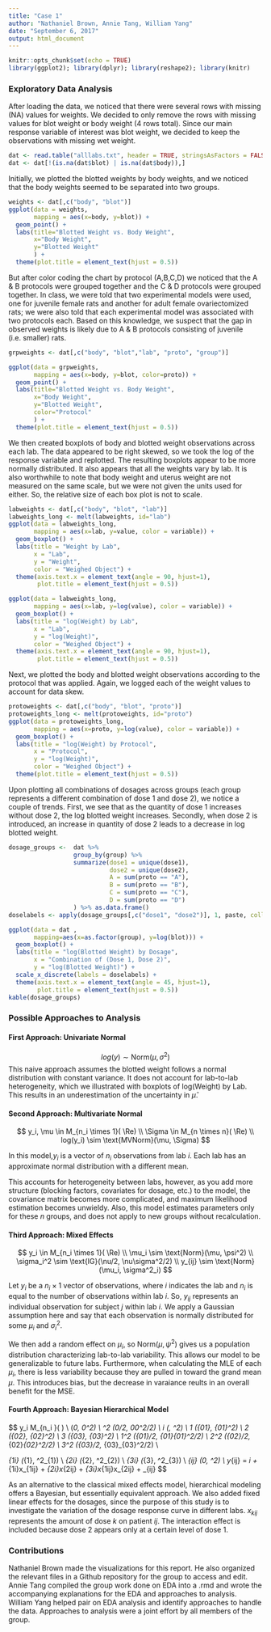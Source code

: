 ```yaml
---
title: "Case 1"
author: "Nathaniel Brown, Annie Tang, William Yang"
date: "September 6, 2017"
output: html_document
---
```


<!--
we are interested in estimating dose response curve!
therefore we want to treat dose as a continuous variable.
does response curve vary across labs? estimate the variation between labs.

group i in different lab should not be treated as the same group.
do not use group! it provides no new information.

2 recommended approaches to analyze data are as:
  freq mixed effects (lme4::lmer)
  bayesian hierarchical (rstan, rjags)
-->

```r
knitr::opts_chunk$set(echo = TRUE)
library(ggplot2); library(dplyr); library(reshape2); library(knitr)
```

### Exploratory Data Analysis 

After loading the data, we noticed that there were several rows with missing (NA) values for weights. We decided to only remove the rows with missing values for blot weight or body weight (4 rows total). Since our main response variable of interest was blot weight, we decided to keep the observations with missing wet weight. 

```r
dat <- read.table("alllabs.txt", header = TRUE, stringsAsFactors = FALSE, na.strings = ".")
dat <- dat[!(is.na(dat$blot) | is.na(dat$body)),]
```

Initially, we plotted the blotted weights by body weights, and we noticed that the body weights seemed to be separated into two groups.

```r
weights <- dat[,c("body", "blot")]
ggplot(data = weights, 
       mapping = aes(x=body, y=blot)) + 
  geom_point() + 
  labs(title="Blotted Weight vs. Body Weight",
       x="Body Weight",
       y="Blotted Weight"
       ) +
  theme(plot.title = element_text(hjust = 0.5))
```

But after color coding the chart by protocol (A,B,C,D) we noticed that the A & B protocols were grouped together and the C & D protocols were grouped together. In class, we were told that two experimental models were used, one for juvenile female rats and another for adult female ovariectomized rats; we were also told that each experimental model was associated with two protocols each. Based on this knowledge, we suspect that the gap in observed weights is likely due to A & B protocols consisting of juvenile (i.e. smaller) rats. 

```r
grpweights <- dat[,c("body", "blot","lab", "proto", "group")]

ggplot(data = grpweights, 
       mapping = aes(x=body, y=blot, color=proto)) + 
  geom_point() +
  labs(title="Blotted Weight vs. Body Weight",
       x="Body Weight",
       y="Blotted Weight",
       color="Protocol"
       ) +
  theme(plot.title = element_text(hjust = 0.5))
```

We then created boxplots of body and blotted weight observations across each lab. The data appeared to be right skewed, so we took the log of the response variable and replotted. The resulting boxplots appear to be more normally distributed. It also appears that all the weights vary by lab. It is also worthwhile to note that body weight and uterus weight are not measured on the same scale, but we were not given the units used for either. So, the relative size of each box plot is not to scale. 


```r
labweights <- dat[,c("body", "blot", "lab")]
labweights_long <- melt(labweights, id="lab")
ggplot(data = labweights_long,
       mapping = aes(x=lab, y=value, color = variable)) +
  geom_boxplot() + 
  labs(title = "Weight by Lab",
       x = "Lab",
       y = "Weight",
       color = "Weighed Object") +
  theme(axis.text.x = element_text(angle = 90, hjust=1),
        plot.title = element_text(hjust = 0.5))

ggplot(data = labweights_long,
       mapping = aes(x=lab, y=log(value), color = variable)) + 
  geom_boxplot() + 
  labs(title = "log(Weight) by Lab",
       x = "Lab",
       y = "log(Weight)",
       color = "Weighed Object") +
  theme(axis.text.x = element_text(angle = 90, hjust=1),
        plot.title = element_text(hjust = 0.5))
```

Next, we plotted the body and blotted weight observations according to the protocol that was applied. Again, we logged each of the weight values to account for data skew.

```r
protoweights <- dat[,c("body", "blot", "proto")]
protoweights_long <- melt(protoweights, id="proto")
ggplot(data = protoweights_long,
       mapping = aes(x=proto, y=log(value), color = variable)) + 
  geom_boxplot() +
  labs(title = "log(Weight) by Protocol",
       x = "Protocol",
       y = "log(Weight)",
       color = "Weighed Object") +
  theme(plot.title = element_text(hjust = 0.5))

```

Upon plotting all combinations of dosages across groups (each group represents a different combination of dose 1 and dose 2), we notice a couple of trends. First, we see that as the quantity of dose 1 increases without dose 2, the log blotted weight increases. Secondly, when dose 2 is introduced, an increase in quantity of dose 2 leads to a decrease in log blotted weight.

```r
dosage_groups <-  dat %>% 
                  group_by(group) %>% 
                  summarize(dose1 = unique(dose1), 
                            dose2 = unique(dose2),
                            A = sum(proto == "A"),
                            B = sum(proto == "B"),
                            C = sum(proto == "C"),
                            D = sum(proto == "D")
                  ) %>% as.data.frame()
doselabels <- apply(dosage_groups[,c("dose1", "dose2")], 1, paste, collapse = ", ") %>% paste("(", ., ")", sep="")

ggplot(data = dat ,
       mapping=aes(x=as.factor(group), y=log(blot))) + 
  geom_boxplot() + 
  labs(title = "log(Blotted Weight) by Dosage",
       x = "Combination of (Dose 1, Dose 2)",
       y = "log(Blotted Weight)") +
  scale_x_discrete(labels = doselabels) + 
  theme(axis.text.x = element_text(angle = 45, hjust=1),
        plot.title = element_text(hjust = 0.5))
kable(dosage_groups)

```

### Possible Approaches to Analysis

#### First Approach: Univariate Normal


$$
log(y) \sim \text{Norm}(\mu , \sigma^2)
$$
This naive approach assumes the blotted weight follows a normal distribution with constant variance. It does not account for lab-to-lab heterogeneity, which we illustrated with boxplots of log(Weight) by Lab. This results in an underestimation of the uncertainty in $\hat{\mu}$.

#### Second Approach: Multivariate Normal
$$
y_i, \mu \in M_{n_i \times 1}( \Re)
\\
\Sigma \in M_{n \times n}( \Re)
\\ 
log(y_i) \sim \text{MVNorm}(\mu, \Sigma)
$$

In this model,$y_i$ is a vector of $n_i$ observations from lab $i$. Each lab has an approximate normal distribution with a different mean.

This accounts for heterogeneity between labs, however, as you add more structure (blocking factors, covariates for dosage, etc.) to the model, the covariance matrix becomes more complicated, and maximum likelihood estimation becomes unwieldy. Also, this model estimates parameters only for these $n$ groups, and does not apply to new groups without recalculation.


#### Third Approach: Mixed Effects

$$
y_i \in M_{n_i \times 1}( \Re)
\\
\mu_i \sim \text{Norm}(\mu, \psi^2)
\\
\sigma_i^2 \sim \text{IG}(\nu/2, \nu\sigma^2/2)
\\
y_{ij} \sim \text{Norm}(\mu_i, \sigma^2_i)
$$

Let $y_i$ be a $n_i \times 1$ vector of observations, where $i$ indicates the lab and $n_i$ is equal to the number of observations within lab $i$. So, $y_{ij}$ represents an individual observation for subject $j$ within lab $i$. We apply a Gaussian assumption here and say that each observation is normally distributed for some $\mu_i$ and $\sigma^2_i$. 

We then add a random effect on $\mu_i$, so $\text{Norm}(\mu, \psi^2)$ gives us a population distribution characterizing lab-to-lab variability. This allows our model to be generalizable to future labs. Furthermore, when calculating the MLE of each $\mu_i$, there is less variability because they are pulled in toward the grand mean $\mu$. This introduces bias, but the decrease in varaiance reults in an overall benefit for the MSE. 


#### Fourth Approach: Bayesian Hierarchical Model
$$
y_i \in M_{n_i \times 1}( \Re)
\\
\mu \sim \text{Norm}(\mu_0, \tau_0^2)
\\
\psi^2 \sim \text{IG}(\eta_0/2, \eta_0\psi_0^2/2)
\\
\mu_i \sim \text{Norm}(\mu, \psi^2)
\\
\theta_1 \sim \text{Norm}(\theta_{01}, \tau_{01}^2)
\\
\theta_2 \sim \text{Norm}(\theta_{02}, \tau_{02}^2)
\\
\theta_3 \sim \text{Norm}(\theta_{03}, \tau_{03}^2)
\\
\sigma_1^2 \sim \text{IG}(\nu_{01}/2, \nu_{01}\sigma_{01}^2/2)
\\
\sigma_2^2 \sim \text{IG}(\nu_{02}/2, \nu_{02}\sigma_{02}^2/2)
\\
\sigma_3^2 \sim \text{IG}(\nu_{03}/2, \nu_{03}\sigma_{03}^2/2)
\\

\beta_{1i} \sim \text{Norm}(\theta_{1}, \sigma^2_{1})
\\
\beta_{2i} \sim \text{Norm}(\theta_{2}, \sigma^2_{2})
\\
\beta_{3i} \sim \text{Norm}(\theta_{3}, \sigma^2_{3})
\\
\epsilon_{ij} \sim \text{Norm}(0, \sigma^2)
\\
y_{ij} = \mu_i + \beta_{1i}x_{1ij} + \beta_{2i}x_{2ij} + \beta_{3i}x_{1ij}x_{2ij} + \epsilon_{ij}
$$

As an alternative to the classical mixed effects model, hierarchical modeling offers a Bayesian, but essentially equivalent approach. We also added fixed linear effects for the dosages, since the purpose of this study is to investigate the variation of the dosage response curve in different labs. $x_{kij}$ represents the amount of dose $k$ on patient $ij$. The interaction effect is included because dose 2 appears only at a certain level of dose 1.

### Contributions

Nathaniel Brown made the visualizations for this report. He also organized the relevant files in a Github repository for the group to access and edit. Annie Tang compiled the group work done on EDA into a .rmd and wrote the accompanying explanations for the EDA and approaches to analysis. William Yang helped pair on EDA analysis and identify approaches to handle the data. Approaches to analysis were a joint effort by all members of the group. 